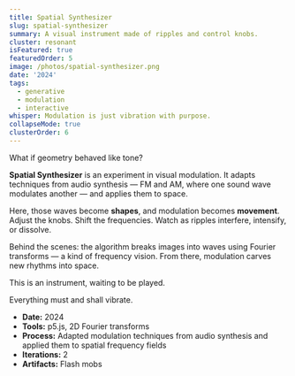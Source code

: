 ```yaml
---
title: Spatial Synthesizer
slug: spatial-synthesizer
summary: A visual instrument made of ripples and control knobs.
cluster: resonant
isFeatured: true
featuredOrder: 5
image: /photos/spatial-synthesizer.png
date: '2024'
tags:
  - generative
  - modulation
  - interactive
whisper: Modulation is just vibration with purpose.
collapseMode: true
clusterOrder: 6
---
```



<ProjectOverview>
 What if geometry behaved like tone?

**Spatial Synthesizer** is an experiment in visual modulation. It adapts techniques from audio synthesis — FM and AM, where one sound wave modulates another — and applies them to space.

Here, those waves become **shapes**, and modulation becomes **movement**.  
Adjust the knobs. Shift the frequencies. Watch as ripples interfere, intensify, or dissolve.

Behind the scenes: the algorithm breaks images into waves using Fourier transforms — a kind of frequency vision. From there, modulation carves new rhythms into space.

This is an instrument, waiting to be played.

</ProjectOverview>

<MediaSection title="Modulation Console">
  <MediaItem
    title="Spatial Synthesizer"
    description="Tweak the controls. Watch space vibrate."
  >
    <SpatialSynthesizerSketch />
  </MediaItem>
</MediaSection>

<FieldNote>
Everything must and shall vibrate.
</FieldNote>

<CollapseMetadata>
  <ul>
    <li><strong>Date:</strong> 2024</li>
    <li><strong>Tools:</strong> p5.js, 2D Fourier transforms</li>
    <li><strong>Process:</strong> Adapted modulation techniques from audio synthesis and applied them to spatial frequency fields</li>
    <li><strong>Iterations:</strong> 2</li>
    <li><strong>Artifacts:</strong> Flash mobs</li>
  </ul>
</CollapseMetadata>

<CallToAction email="aaron.demby.jones@gmail.com" />
